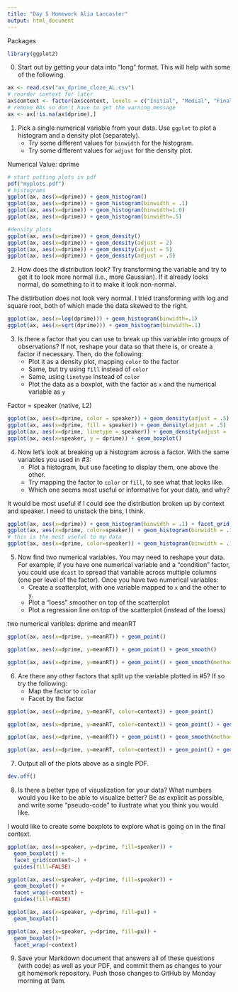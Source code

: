 ```yaml
---
title: "Day 5 Homework Alia Lancaster"
output: html_document
---
```

Packages
```r
library(ggplot2)

```

0. Start out by getting your data into "long" format.  This will help with some of the following.
```r
ax <- read.csv("ax_dprime_cloze_AL.csv")
# reorder context for later
ax$context <- factor(ax$context, levels = c("Initial", "Medial", "Final"))
# remove NAs so don't have to get the warning message
ax <- ax[!is.na(ax$dprime),]
```


1. Pick a single numerical variable from your data.  Use `ggplot` to plot a histogram and a density plot (separately).
   - Try some different values for `binwidth` for the histogram.
   - Try some different values for `adjust` for the density plot.

Numerical Value: dprime
```r
# start putting plots in pdf
pdf("myplots.pdf")
# histograms
ggplot(ax, aes(x=dprime)) + geom_histogram()
ggplot(ax, aes(x=dprime)) + geom_histogram(binwidth = .1)
ggplot(ax, aes(x=dprime)) + geom_histogram(binwidth=1.0)
ggplot(ax, aes(x=dprime)) + geom_histogram(binwidth=.5)

#density plots
ggplot(ax, aes(x=dprime)) + geom_density()
ggplot(ax, aes(x=dprime)) + geom_density(adjust = 2)
ggplot(ax, aes(x=dprime)) + geom_density(adjust = 5)
ggplot(ax, aes(x=dprime)) + geom_density(adjust = .5)

```


2. How does the distribution look?  Try transforming the variable and try to get it to look more normal (i.e., more Gaussian).  If it already looks normal, do something to it to make it look non-normal.

The distirbution does not look very normal. I tried transforming with log and square root, both of which made the data skewed to the right.    

```r
ggplot(ax, aes(x=log(dprime))) + geom_histogram(binwidth=.1)
ggplot(ax, aes(x=sqrt(dprime))) + geom_histogram(binwidth=.1)


```


3. Is there a factor that you can use to break up this variable into groups of observations?  If not, reshape your data so that there is, or create a factor if necessary.  Then, do the following:
   - Plot it as a density plot, mapping `color` to the factor
   - Same, but try using `fill` instead of `color`
   - Same, using `linetype` instead of `color`
   - Plot the data as a boxplot, with the factor as `x` and the numerical variable as `y`

Factor = speaker (native, L2)
```r
ggplot(ax, aes(x=dprime, color = speaker)) + geom_density(adjust = .5)
ggplot(ax, aes(x=dprime, fill = speaker)) + geom_density(adjust = .5)
ggplot(ax, aes(x=dprime, linetype = speaker)) + geom_density(adjust = .5)
ggplot(ax, aes(x=speaker, y = dprime)) + geom_boxplot()


```


4. Now let's look at breaking up a histogram across a factor.  With the same variables you used in #3:
   - Plot a histogram, but use faceting to display them, one above the other.
   - Try mapping the factor to `color` or `fill`, to see what that looks like.
   - Which one seems most useful or informative for your data, and why?
   
It would be most useful if I could see the distribution broken up by context and speaker.  I need to unstack the bins, I think. 

```r
ggplot(ax, aes(x=dprime)) + geom_histogram(binwidth = .1) + facet_grid (speaker~.)
ggplot(ax, aes(x=dprime, color=speaker)) + geom_histogram(binwidth = .1) + facet_grid (speaker~.)
# this is the most useful to my data
ggplot(ax, aes(x=dprime, color=speaker)) + geom_histogram(binwidth = .1) + facet_grid (context~.)
```


5. Now find two numerical variables.  You may need to reshape your data.  For example, if you have one numerical variable and a "condition" factor, you could use `dcast` to spread that variable across multiple columns (one per level of the factor).  Once you have two numerical variables:
   - Create a scatterplot, with one variable mapped to `x` and the other to `y`.
   - Plot a "loess" smoother on top of the scatterplot
   - Plot a regression line on top of the scatterplot (instead of the loess)
   
two numerical varibles: dprime and meanRT
```r

ggplot(ax, aes(x=dprime, y=meanRT)) + geom_point()

ggplot(ax, aes(x=dprime, y=meanRT)) + geom_point() + geom_smooth()

ggplot(ax, aes(x=dprime, y=meanRT)) + geom_point() + geom_smooth(method="lm")

```

6. Are there any other factors that split up the variable plotted in #5?  If so try the following:
   - Map the factor to `color`
   - Facet by the factor
   
   
```r
ggplot(ax, aes(x=dprime, y=meanRT, color=context)) + geom_point()

ggplot(ax, aes(x=dprime, y=meanRT, color=context)) + geom_point() + geom_smooth(method="lm")

ggplot(ax, aes(x=dprime, y=meanRT)) + geom_point() + geom_smooth(method="lm") + facet_wrap(~context)

ggplot(ax, aes(x=dprime, y=meanRT, color=context)) + geom_point() + geom_smooth(method="lm") + facet_wrap(~speaker)
```

7. Output all of the plots above as a single PDF.

```r
dev.off()
```


8. Is there a better type of visualization for your data?  What numbers would you like to be able to visualize better?  Be as explicit as possible, and write some "pseudo-code" to ilustrate what you think you would like.

I would like to create some boxplots to explore what is going on in the final context. 

```r

ggplot(ax, aes(x=speaker, y=dprime, fill=speaker)) + 
  geom_boxplot() + 
  facet_grid(context~.) +
  guides(fill=FALSE)

ggplot(ax, aes(x=speaker, y=dprime, fill=speaker)) + 
  geom_boxplot() + 
  facet_wrap(~context) +
  guides(fill=FALSE)

ggplot(ax, aes(x=speaker, y=dprime, fill=pu)) + 
  geom_boxplot()

ggplot(ax, aes(x=speaker, y=dprime, fill=pu)) + 
  geom_boxplot()+ 
  facet_wrap(~context)


```


9. Save your Markdown document that answers all of these questions (with code) as well as your PDF, and commit them as changes to your git homework repository.  Push those changes to GitHub by Monday morning at 9am.


